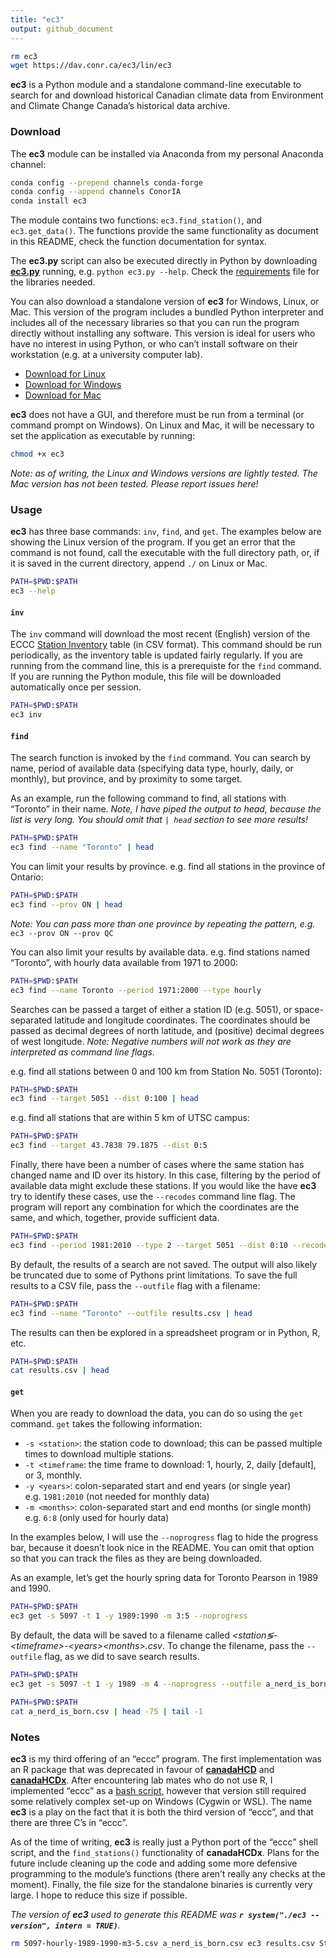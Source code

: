 ```yaml
---
title: "ec3"
output: github_document
---
```


```bash
rm ec3
wget https://dav.conr.ca/ec3/lin/ec3
```


**ec3** is a Python module and a standalone command-line executable to search for and download historical Canadian climate data from Environment and Climate Change Canada's historical data archive. 

### Download

The **ec3** module can be installed via Anaconda from my personal Anaconda channel:

```bash
conda config --prepend channels conda-forge
conda config --append channels ConorIA
conda install ec3
```

The module contains two functions: `ec3.find_station()`, and `ec3.get_data()`. The functions provide the same functionality as document in this README, check the function documentation for syntax.

The **ec3.py** script can also be executed directly in Python by downloading [**ec3.py**](https://gitlab.com/ConorIA/ec3.py/raw/master/ec3.py?inline=false) running, e.g. `python ec3.py --help`. Check the [requirements](https://gitlab.com/ConorIA/ec3.py/raw/master/requirements.txt) file for the libraries needed. 

You can also download a standalone version of **ec3** for Windows, Linux, or Mac. This version of the program includes a bundled Python interpreter and includes all of the necessary libraries so that you can run the program directly without installing any software. This version is ideal for users who have no interest in using Python, or who can't install software on their workstation (e.g. at a university computer lab). 

  - [Download for Linux](https://dav.conr.ca/ec3/lin/ec3)
  - [Download for Windows](https://dav.conr.ca/ec3/win/ec3.exe)
  - [Download for Mac](https://dav.conr.ca/ec3/mac/ec3)
  
**ec3** does not have a GUI, and therefore must be run from a terminal (or command prompt on Windows). On Linux and Mac, it will be necessary to set the application as executable by running:

```bash
chmod +x ec3
```

_Note: as of writing, the Linux and Windows versions are lightly tested. The Mac version has not been tested. Please report issues here!_

### Usage

**ec3** has three base commands: `inv`, `find`, and `get`. The examples below are showing the Linux version of the program. If you get an error that the command is not found, call the executable with the full directory path, or, if it is saved in the current directory, append `./` on Linux or Mac.

```bash
PATH=$PWD:$PATH
ec3 --help
```


#### `inv`

The `inv` command will download the most recent (English) version of the ECCC [Station Inventory](ftp://client_climate@ftp.tor.ec.gc.ca/Pub/Get_More_Data_Plus_de_donnees/Station%20Inventory%20EN.csv) table (in CSV format). This command should be run periodically, as the inventory table is updated fairly regularly. If you are running from the command line, this is a prerequiste for the `find` command. If you are running the Python module, this file will be downloaded automatically once per session.

```bash
PATH=$PWD:$PATH
ec3 inv
```

#### `find`

The search function is invoked by the `find` command. You can search by name, period of available data (specifying data type, hourly, daily, or monthly), but province, and by proximity to some target. 

As an example, run the following command to find, all stations with "Toronto" in their name. _Note, I have piped the output to head, because the list is very long. You should omit that `| head` section to see more results!_
```bash
PATH=$PWD:$PATH
ec3 find --name "Toronto" | head
```

You can limit your results by province. e.g. find all stations in the province of Ontario:
```bash
PATH=$PWD:$PATH
ec3 find --prov ON | head
```

_Note: You can pass more than one province by repeating the pattern, e.g._ `ec3 --prov ON --prov QC`

You can also limit your results by available data. e.g. find stations named "Toronto", with hourly data available from 1971 to 2000:
```bash
PATH=$PWD:$PATH
ec3 find --name Toronto --period 1971:2000 --type hourly
```

Searches can be passed a target of either a station ID (e.g. 5051), or space-separated latitude and longitude coordinates. The coordinates should be passed as decimal degrees of north latitude, and (positive) decimal degrees of west longitude. _Note: Negative numbers will not work as they are interpreted as command line flags._

e.g. find all stations between 0 and 100 km from Station No. 5051 (Toronto):
```bash
PATH=$PWD:$PATH
ec3 find --target 5051 --dist 0:100 | head
```

e.g. find all stations that are within 5 km of UTSC campus:
```bash
PATH=$PWD:$PATH
ec3 find --target 43.7838 79.1875 --dist 0:5
```

Finally, there have been a number of cases where the same station has changed name and ID over its history. In this case, filtering by the period of available data might exclude these stations. If you would like the have **ec3** try to identify these cases, use the `--recodes` command line flag. The program will report any combination for which the coordinates are the same, and which, together, provide sufficient data. 

```bash
PATH=$PWD:$PATH
ec3 find --period 1981:2010 --type 2 --target 5051 --dist 0:10 --recodes
```

By default, the results of a search are not saved. The output will also likely be truncated due to some of Pythons print limitations. To save the full results to a CSV file, pass the `--outfile` flag with a filename: 
```bash
PATH=$PWD:$PATH
ec3 find --name "Toronto" --outfile results.csv | head
```

The results can then be explored in a spreadsheet program or in Python, R, etc.
```bash
PATH=$PWD:$PATH
cat results.csv | head
```

#### `get`

When you are ready to download the data, you can do so using the `get` command. `get` takes the following information: 

- `-s <station>`: the station code to download; this can be passed multiple times to download multiple stations. 
- `-t <timeframe`: the time frame to download: 1, hourly, 2, daily [default], or 3, monthly.
- `-y <years>`: colon-separated start and end years (or single year) e.g. `1981:2010` (not needed for monthly data)
- `-m <months>`: colon-separated start and end months (or single month) e.g. `6:8` (only used for hourly data)

In the examples below, I will use the `--noprogress` flag to hide the progress bar, because it doesn't look nice in the README. You can omit that option so that you can track the files as they are being downloaded.

As an example, let's get the hourly spring data for Toronto Pearson in 1989 and 1990.
```bash
PATH=$PWD:$PATH
ec3 get -s 5097 -t 1 -y 1989:1990 -m 3:5 --noprogress
```

By default, the data will be saved to a filename called _&lt;station&lg;-&lt;timeframe&gt;-&lt;years&gt;&lt;months&gt;.csv_. To change the filename, pass the `--outfile` flag, as we did to save search results. 

```bash
PATH=$PWD:$PATH
ec3 get -s 5097 -t 1 -y 1989 -m 4 --noprogress --outfile a_nerd_is_born.csv
```

```bash
PATH=$PWD:$PATH
cat a_nerd_is_born.csv | head -75 | tail -1 
```

### Notes

**ec3** is my third offering of an "eccc" program. The first implementation was an R package that was deprecated in favour of [**canadaHCD**](https://github.com/gavinsimpson/canadaHCD) and [**canadaHCDx**](https://gitlab.com/ConorIA/canadaHCDx/). After encountering lab mates who do not use R, I implemented "eccc" as a [bash script](https://gitlab.com/ConorIA/shell-scripts/blob/master/eccc/eccc), however that version still required some relatively complex set-up on Windows (Cygwin or WSL). The name **ec3** is a play on the fact that it is both the third version of "eccc", and that there are three C's in "eccc".

As of the time of writing, **ec3** is really just a Python port of the "eccc" shell script, and the `find_stations()` functionality of **canadaHCDx**. Plans for the future include cleaning up the code and adding some more defensive programming to the module's functions (there aren't really any checks at the moment). Finally, the file size for the standalone binaries is currently very large. I hope to reduce this size if possible.

_The version of **ec3** used to generate this README was **`r system("./ec3 --version", intern = TRUE)`**._

```bash
rm 5097-hourly-1989-1990-m3-5.csv a_nerd_is_born.csv ec3 results.csv Station\ Inventory\ EN.csv
```
